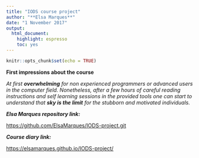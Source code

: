 ```yaml
---
title: "IODS course project"
author: "**Elsa Marques**"
date: "1 November 2017"
output:
  html_document:
    highlight: espresso
    toc: yes
---
```


```r
knitr::opts_chunk$set(echo = TRUE)
```


**First impressions about the course**

*At first **overwhelming** for non experienced programmers or advanced users in the computer field. Nonetheless, after a few hours of careful reading instructions and self learning sessions in the provided tools one can start to understand that **sky is the limit** for the stubborn and motivated individuals.*

_**Elsa Marques repository link:**_

<https://github.com/ElsaMarques/IODS-project.git>

_**Course diary link:**_ 

<https://elsamarques.github.io/IODS-project/>



